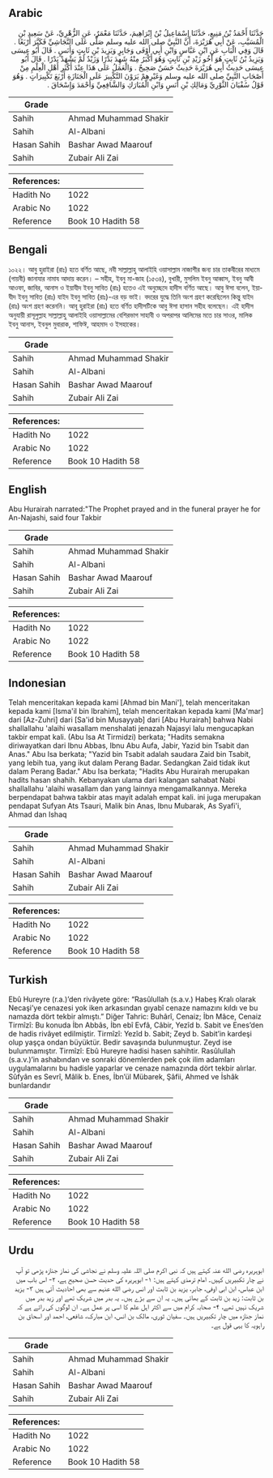 ## Arabic


<div dir="rtl" lang="ar" style={{fontSize:'larger',backgroundColor:'#f8f9fa',padding:20}}>
حَدَّثَنَا أَحْمَدُ بْنُ مَنِيعٍ، حَدَّثَنَا إِسْمَاعِيلُ بْنُ إِبْرَاهِيمَ، حَدَّثَنَا مَعْمَرٌ، عَنِ الزُّهْرِيِّ، عَنْ سَعِيدِ بْنِ الْمُسَيَّبِ، عَنْ أَبِي هُرَيْرَةَ، أَنَّ النَّبِيَّ صلى الله عليه وسلم صَلَّى عَلَى النَّجَاشِيِّ فَكَبَّرَ أَرْبَعًا ‏.‏ قَالَ وَفِي الْبَابِ عَنِ ابْنِ عَبَّاسٍ وَابْنِ أَبِي أَوْفَى وَجَابِرٍ وَيَزِيدَ بْنِ ثَابِتٍ وَأَنَسٍ ‏.‏ قَالَ أَبُو عِيسَى وَيَزِيدُ بْنُ ثَابِتٍ هُوَ أَخُو زَيْدِ بْنِ ثَابِتٍ وَهُوَ أَكْبَرُ مِنْهُ شَهِدَ بَدْرًا وَزَيْدٌ لَمْ يَشْهَدْ بَدْرًا ‏.‏ قَالَ أَبُو عِيسَى حَدِيثُ أَبِي هُرَيْرَةَ حَدِيثٌ حَسَنٌ صَحِيحٌ ‏.‏ وَالْعَمَلُ عَلَى هَذَا عِنْدَ أَكْثَرِ أَهْلِ الْعِلْمِ مِنْ أَصْحَابِ النَّبِيِّ صلى الله عليه وسلم وَغَيْرِهِمْ يَرَوْنَ التَّكْبِيرَ عَلَى الْجَنَازَةِ أَرْبَعَ تَكْبِيرَاتٍ ‏.‏ وَهُوَ قَوْلُ سُفْيَانَ الثَّوْرِيِّ وَمَالِكِ بْنِ أَنَسٍ وَابْنِ الْمُبَارَكِ وَالشَّافِعِيِّ وَأَحْمَدَ وَإِسْحَاقَ ‏.‏
</div>
<div style={{backgroundColor:'#f8f9fa',padding:20, marginBottom: 10}}><table> <thead> <tr> <th>Grade</th> <th></th> </tr> </thead> <tbody> <tr><td>Sahih</td><td>Ahmad Muhammad Shakir</td></tr><tr><td>Sahih</td><td>Al-Albani</td></tr><tr><td>Hasan Sahih</td><td>Bashar Awad Maarouf</td></tr><tr><td>Sahih</td><td>Zubair Ali Zai</td></tr></tbody></table><table> <thead> <tr> <th>References:</th> <th></th> </tr> </thead> <tbody><tr><td>Hadith No</td><td>1022</td></tr><tr><td>Arabic No</td><td>1022</td></tr><tr><td>Reference</td><td>Book 10 Hadith 58</td></tr></tbody></table></div>

## Bengali


<div dir="ltr" lang="bn" style={{fontSize:'larger',backgroundColor:'#f8f9fa',padding:20}}>
১০২২। আবু হুরাইরা (রাঃ) হতে বর্ণিত আছে, নবী সাল্লাল্লাহু আলাইহি ওয়াসাল্লাম নাজাশীর জন্য চার তাকবীরের মাধ্যমে (গায়বী) জানাযার নামায আদায় করেন। – সহীহ, ইবনু মা-জাহ (১৫৩৪), বুখারী, মুসলিম ইবনু আব্বাস, ইবনু আবী আওফা, জাবির, আনাস ও ইয়াযীদ ইবনু সাবিত (রাঃ) হতেও এই অনুচ্ছেদে হাদীস বর্ণিত আছে। আবু ঈসা বলেন, ইয়াযীদ ইবনু সাবিত (রাঃ) যাইদ ইবনু সাবিত (রাঃ)-এর বড় ভাই। বদরের যুদ্ধে তিনি অংশ গ্রহণ করেছিলেন কিন্তু যাইদ (রাঃ) অংশ গ্রহণ করেননি। আবূ হুরাইরা (রাঃ) হতে বর্ণিত হাদীসটিকে আবু ঈসা হাসান সহীহ বলেছেন। এই হাদীস অনুযায়ী রাসূলুল্লাহ সাল্লাল্লাহু আলাইহি ওয়াসাল্লামের বেশিরভাগ সাহাবী ও অপরাপর আলিমের মতে চার সাওর, মালিক ইবনু আনাস, ইবনুল মুবারাক, শাফিঈ, আহমাদ ও ইসহাকের।
</div>
<div style={{backgroundColor:'#f8f9fa',padding:20, marginBottom: 10}}><table> <thead> <tr> <th>Grade</th> <th></th> </tr> </thead> <tbody> <tr><td>Sahih</td><td>Ahmad Muhammad Shakir</td></tr><tr><td>Sahih</td><td>Al-Albani</td></tr><tr><td>Hasan Sahih</td><td>Bashar Awad Maarouf</td></tr><tr><td>Sahih</td><td>Zubair Ali Zai</td></tr></tbody></table><table> <thead> <tr> <th>References:</th> <th></th> </tr> </thead> <tbody><tr><td>Hadith No</td><td>1022</td></tr><tr><td>Arabic No</td><td>1022</td></tr><tr><td>Reference</td><td>Book 10 Hadith 58</td></tr></tbody></table></div>

## English


<div dir="ltr" lang="en" style={{fontSize:'larger',backgroundColor:'#f8f9fa',padding:20}}>
Abu Hurairah narrated:"The Prophet prayed and in the funeral prayer he for An-Najashi, said four Takbir
</div>
<div style={{backgroundColor:'#f8f9fa',padding:20, marginBottom: 10}}><table> <thead> <tr> <th>Grade</th> <th></th> </tr> </thead> <tbody> <tr><td>Sahih</td><td>Ahmad Muhammad Shakir</td></tr><tr><td>Sahih</td><td>Al-Albani</td></tr><tr><td>Hasan Sahih</td><td>Bashar Awad Maarouf</td></tr><tr><td>Sahih</td><td>Zubair Ali Zai</td></tr></tbody></table><table> <thead> <tr> <th>References:</th> <th></th> </tr> </thead> <tbody><tr><td>Hadith No</td><td>1022</td></tr><tr><td>Arabic No</td><td>1022</td></tr><tr><td>Reference</td><td>Book 10 Hadith 58</td></tr></tbody></table></div>

## Indonesian


<div dir="ltr" lang="id" style={{fontSize:'larger',backgroundColor:'#f8f9fa',padding:20}}>
Telah menceritakan kepada kami [Ahmad bin Mani'], telah menceritakan kepada kami [Isma'il bin Ibrahim], telah menceritakan kepada kami [Ma'mar] dari [Az-Zuhri] dari [Sa'id bin Musayyab] dari [Abu Hurairah] bahwa Nabi shallallahu 'alaihi wasallam menshalati jenazah Najasyi lalu mengucapkan takbir empat kali. (Abu Isa At Tirmidzi) berkata; "Hadits semakna diriwayatkan dari Ibnu Abbas, Ibnu Abu Aufa, Jabir, Yazid bin Tsabit dan Anas." Abu Isa berkata; "Yazid bin Tsabit adalah saudara Zaid bin Tsabit, yang lebih tua, yang ikut dalam Perang Badar. Sedangkan Zaid tidak ikut dalam Perang Badar." Abu Isa berkata; "Hadits Abu Hurairah merupakan hadits hasan shahih. Kebanyakan ulama dari kalangan sahabat Nabi shallallahu 'alaihi wasallam dan yang lainnya mengamalkannya. Mereka berpendapat bahwa takbir atas mayit adalah empat kali. ini juga merupakan pendapat Sufyan Ats Tsauri, Malik bin Anas, Ibnu Mubarak, As Syafi'i, Ahmad dan Ishaq
</div>
<div style={{backgroundColor:'#f8f9fa',padding:20, marginBottom: 10}}><table> <thead> <tr> <th>Grade</th> <th></th> </tr> </thead> <tbody> <tr><td>Sahih</td><td>Ahmad Muhammad Shakir</td></tr><tr><td>Sahih</td><td>Al-Albani</td></tr><tr><td>Hasan Sahih</td><td>Bashar Awad Maarouf</td></tr><tr><td>Sahih</td><td>Zubair Ali Zai</td></tr></tbody></table><table> <thead> <tr> <th>References:</th> <th></th> </tr> </thead> <tbody><tr><td>Hadith No</td><td>1022</td></tr><tr><td>Arabic No</td><td>1022</td></tr><tr><td>Reference</td><td>Book 10 Hadith 58</td></tr></tbody></table></div>

## Turkish


<div dir="ltr" lang="tr" style={{fontSize:'larger',backgroundColor:'#f8f9fa',padding:20}}>
Ebû Hureyre (r.a.)’den rivâyete göre: “Rasûlullah (s.a.v.) Habeş Kralı olarak Necaşi’ye cenazesi yok iken arkasından gıyabî cenaze namazını kıldı ve bu namazda dört tekbir almıştı.” Diğer Tahric: Buhârî, Cenaiz; İbn Mâce, Cenaiz Tirmîzî: Bu konuda İbn Abbâs, İbn ebî Evfâ, Câbir, Yezîd b. Sabit ve Enes’den de hadis rivâyet edilmiştir. Tirmîzî: Yezîd b. Sabit; Zeyd b. Sabit’in kardeşi olup yaşça ondan büyüktür. Bedir savaşında bulunmuştur. Zeyd ise bulunmamıştır. Tirmîzî: Ebû Hureyre hadisi hasen sahihtir. Rasûlullah (s.a.v.)’in ashabından ve sonraki dönemlerden pek çok ilim adamları uygulamalarını bu hadisle yaparlar ve cenaze namazında dört tekbir alırlar. Sûfyân es Sevrî, Mâlik b. Enes, İbn’ül Mübarek, Şâfii, Ahmed ve İshâk bunlardandır
</div>
<div style={{backgroundColor:'#f8f9fa',padding:20, marginBottom: 10}}><table> <thead> <tr> <th>Grade</th> <th></th> </tr> </thead> <tbody> <tr><td>Sahih</td><td>Ahmad Muhammad Shakir</td></tr><tr><td>Sahih</td><td>Al-Albani</td></tr><tr><td>Hasan Sahih</td><td>Bashar Awad Maarouf</td></tr><tr><td>Sahih</td><td>Zubair Ali Zai</td></tr></tbody></table><table> <thead> <tr> <th>References:</th> <th></th> </tr> </thead> <tbody><tr><td>Hadith No</td><td>1022</td></tr><tr><td>Arabic No</td><td>1022</td></tr><tr><td>Reference</td><td>Book 10 Hadith 58</td></tr></tbody></table></div>

## Urdu


<div dir="rtl" lang="ur" style={{fontSize:'larger',backgroundColor:'#f8f9fa',padding:20}}>
ابوہریرہ رضی الله عنہ کہتے ہیں کہ نبی اکرم صلی اللہ علیہ وسلم نے نجاشی کی نماز جنازہ پڑھی تو آپ نے چار تکبیریں کہیں۔ امام ترمذی کہتے ہیں: ۱- ابوہریرہ کی حدیث حسن صحیح ہے، ۲- اس باب میں ابن عباس، ابن ابی اوفی، جابر، یزید بن ثابت اور انس رضی الله عنہم سے بھی احادیث آئی ہیں ۳- یزید بن ثابت: زید بن ثابت کے بھائی ہیں۔ یہ ان سے بڑے ہیں۔ یہ بدر میں شریک تھے اور زید بدر میں شریک نہیں تھے، ۴- صحابہ کرام میں سے اکثر اہل علم کا اسی پر عمل ہے۔ ان لوگوں کی رائے ہے کہ نماز جنازہ میں چار تکبیریں ہیں۔ سفیان ثوری، مالک بن انس، ابن مبارک، شافعی، احمد اور اسحاق بن راہویہ کا یہی قول ہے۔
</div>
<div style={{backgroundColor:'#f8f9fa',padding:20, marginBottom: 10}}><table> <thead> <tr> <th>Grade</th> <th></th> </tr> </thead> <tbody> <tr><td>Sahih</td><td>Ahmad Muhammad Shakir</td></tr><tr><td>Sahih</td><td>Al-Albani</td></tr><tr><td>Hasan Sahih</td><td>Bashar Awad Maarouf</td></tr><tr><td>Sahih</td><td>Zubair Ali Zai</td></tr></tbody></table><table> <thead> <tr> <th>References:</th> <th></th> </tr> </thead> <tbody><tr><td>Hadith No</td><td>1022</td></tr><tr><td>Arabic No</td><td>1022</td></tr><tr><td>Reference</td><td>Book 10 Hadith 58</td></tr></tbody></table></div>